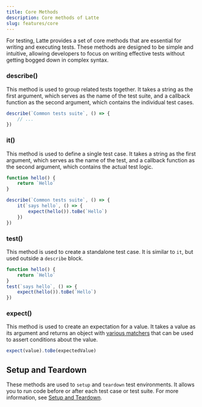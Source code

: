 ```yaml
---
title: Core Methods
description: Core methods of Latte
slug: features/core
---
```


For testing, Latte provides a set of core methods that are essential for writing and executing tests. 
These methods are designed to be simple and intuitive, allowing developers to focus on writing effective tests without getting bogged down in complex syntax.

### describe()

This method is used to group related tests together. It takes a string as the first argument, which serves as the name of the test suite, and a callback function as the second argument, which contains the individual test cases.

```js
describe(`Common tests suite`, () => {
    // ...
})
```

### it()

This method is used to define a single test case. It takes a string as the first argument, which serves as the name of the test, and a callback function as the second argument, which contains the actual test logic.

```js
function hello() {
    return `Hello`
}

describe(`Common tests suite`, () => {
    it(`says hello`, () => {
        expect(hello()).toBe(`Hello`)
    })
})
```


### test()

This method is used to create a standalone test case. It is similar to `it`, but used outside a `describe` block.

```js
function hello() {
    return `Hello`
}
test(`says hello`, () => {
    expect(hello()).toBe(`Hello`)
})
```

### expect()

This method is used to create an expectation for a value. It takes a value as its argument and returns an object with [various matchers](/features/matchers) that can be used to assert conditions about the value.

```js
expect(value).toBe(expectedValue)
```

## Setup and Teardown
These methods are used to `setup` and `teardown` test environments. 
It allows you to run code before or after each test case or test suite. For more information, see [Setup and Teardown](/features/setup-and-teardown).